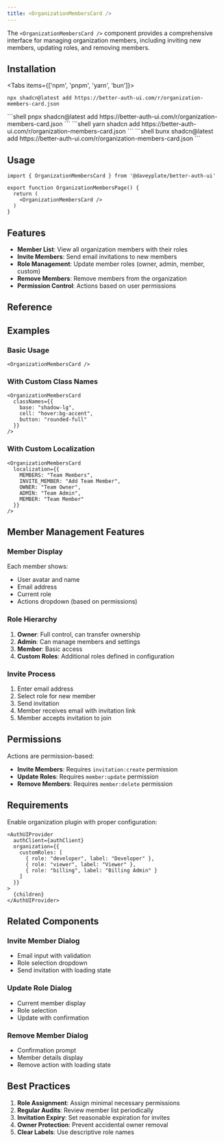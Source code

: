 ```yaml
---
title: <OrganizationMembersCard />
---
```


The `<OrganizationMembersCard />` component provides a comprehensive interface for managing organization members, including inviting new members, updating roles, and removing members.

## Installation

<Tabs items={['npm', 'pnpm', 'yarn', 'bun']}>
  <Tab value="npm">
  ```shell
  npx shadcn@latest add https://better-auth-ui.com/r/organization-members-card.json
  ```
  </Tab>
  <Tab value="pnpm">
  ```shell
  pnpx shadcn@latest add https://better-auth-ui.com/r/organization-members-card.json
  ```
  </Tab>
  <Tab value="yarn">
  ```shell
  yarn shadcn add https://better-auth-ui.com/r/organization-members-card.json
  ```
  </Tab>
  <Tab value="bun">
  ```shell
  bunx shadcn@latest add https://better-auth-ui.com/r/organization-members-card.json
  ```
  </Tab>
</Tabs>

## Usage

```tsx
import { OrganizationMembersCard } from '@daveyplate/better-auth-ui'

export function OrganizationMembersPage() {
  return (
    <OrganizationMembersCard />
  )
}
```

## Features

- **Member List**: View all organization members with their roles
- **Invite Members**: Send email invitations to new members
- **Role Management**: Update member roles (owner, admin, member, custom)
- **Remove Members**: Remove members from the organization
- **Permission Control**: Actions based on user permissions

## Reference

<AutoTypeTable path="../src/components/settings/shared/settings-card.tsx" name="SettingsCardProps" />

## Examples

### Basic Usage

```tsx
<OrganizationMembersCard />
```

### With Custom Class Names

```tsx
<OrganizationMembersCard
  classNames={{
    base: "shadow-lg",
    cell: "hover:bg-accent",
    button: "rounded-full"
  }}
/>
```

### With Custom Localization

```tsx
<OrganizationMembersCard
  localization={{
    MEMBERS: "Team Members",
    INVITE_MEMBER: "Add Team Member",
    OWNER: "Team Owner",
    ADMIN: "Team Admin",
    MEMBER: "Team Member"
  }}
/>
```

## Member Management Features

### Member Display
Each member shows:
- User avatar and name
- Email address
- Current role
- Actions dropdown (based on permissions)

### Role Hierarchy

1. **Owner**: Full control, can transfer ownership
2. **Admin**: Can manage members and settings
3. **Member**: Basic access
4. **Custom Roles**: Additional roles defined in configuration

### Invite Process

1. Enter email address
2. Select role for new member
3. Send invitation
4. Member receives email with invitation link
5. Member accepts invitation to join

## Permissions

Actions are permission-based:

- **Invite Members**: Requires `invitation:create` permission
- **Update Roles**: Requires `member:update` permission
- **Remove Members**: Requires `member:delete` permission

## Requirements

Enable organization plugin with proper configuration:

```tsx title="providers.tsx"
<AuthUIProvider
  authClient={authClient}
  organization={{
    customRoles: [
      { role: "developer", label: "Developer" },
      { role: "viewer", label: "Viewer" },
      { role: "billing", label: "Billing Admin" }
    ]
  }}
>
  {children}
</AuthUIProvider>
```

## Related Components

### Invite Member Dialog
- Email input with validation
- Role selection dropdown
- Send invitation with loading state

### Update Role Dialog
- Current member display
- Role selection
- Update with confirmation

### Remove Member Dialog
- Confirmation prompt
- Member details display
- Remove action with loading state

## Best Practices

1. **Role Assignment**: Assign minimal necessary permissions
2. **Regular Audits**: Review member list periodically
3. **Invitation Expiry**: Set reasonable expiration for invites
4. **Owner Protection**: Prevent accidental owner removal
5. **Clear Labels**: Use descriptive role names
